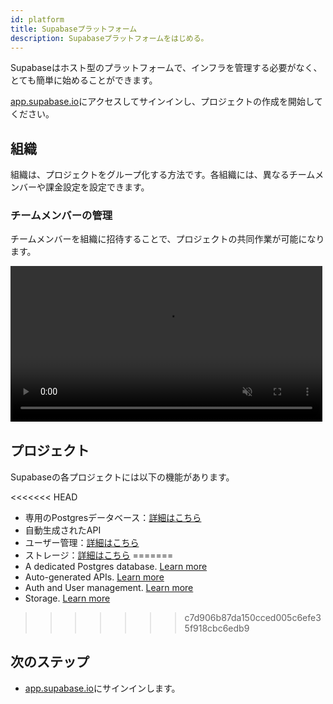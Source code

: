 ```yaml
---
id: platform
title: Supabaseプラットフォーム
description: Supabaseプラットフォームをはじめる。
---
```



Supabaseはホスト型のプラットフォームで、インフラを管理する必要がなく、とても簡単に始めることができます。

[app.supabase.io](https://app.supabase.io)にアクセスしてサインインし、プロジェクトの作成を開始してください。

## 組織

組織は、プロジェクトをグループ化する方法です。各組織には、異なるチームメンバーや課金設定を設定できます。

### チームメンバーの管理

チームメンバーを組織に招待することで、プロジェクトの共同作業が可能になります。

<video width="99%" muted playsInline controls="true">
<source src="/docs/videos/invite-team.mp4" type="video/mp4" muted playsInline />
</video>

## プロジェクト

Supabaseの各プロジェクトには以下の機能があります。

<<<<<<< HEAD
- 専用のPostgresデータベース：[詳細はこちら](/docs/guides/database)
- 自動生成されたAPI
- ユーザー管理：[詳細はこちら](/docs/guides/auth)
- ストレージ：[詳細はこちら](/docs/guides/storage)
=======
- A dedicated Postgres database. [Learn more](/docs/guides/database)
- Auto-generated APIs.  [Learn more](/docs/guides/api)
- Auth and User management. [Learn more](/docs/guides/auth)
- Storage. [Learn more](/docs/guides/storage)
>>>>>>> c7d906b87da150cced005c6efe35f918cbc6edb9

## 次のステップ

- [app.supabase.io](https://app.supabase.io)にサインインします。

